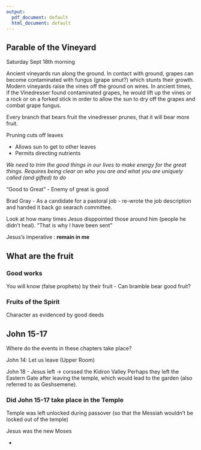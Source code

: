 ```yaml
---
output:
  pdf_document: default
  html_document: default
---
```

## Parable of the Vineyard

Saturday Sept 18th morning

Ancient vineyards run along the ground.  In contact with ground, grapes can become contaminated with fungus (grape smut?) which stunts their growth. Modern vineyards raise the vines off the ground on wires. In ancient times, if the Vinedresser found contaminated grapes, he would lift up the vines or a rock or on a forked stick in order to allow the sun to dry off the grapes and combat grape fungus.


Every branch that bears fruit the vinedresser prunes, that it will bear more fruit.

Pruning cuts off leaves 

- Allows sun to get to other leaves
- Permits directing nutrients

_We need to trim the good things in our lives to make energy for the great things. Requires being clear on who you are and what you are uniquely called (and gifted) to do_

"Good to Great" - Enemy of great is good

Brad Gray - As a candidate for a pastoral job - re-wrote the job description and handed it back go searach committee.

Look at how many times Jesus disppointed those around him (people he didn't heal). "That is why I have been sent"

Jesus's imperative : __remain in me__

## What are the fruit

### Good works

You will know (false prophets) by their fruit - Can bramble bear good fruit?

### Fruits of the Spirit

Character as evidenced by good deeds





## John 15-17

Where do the events in these chapters take place?

John 14: Let us leave (Upper Room)

John 18 - Jesus left -> corssed the Kidron Valley
Perhaps they left the Eastern Gate after leaving the temple, which would lead to the garden (also referred to as Geshsemene).

### Did John 15-17 take place in the Temple

Temple was left unlocked during passover (so that the Messiah wouldn't be locked out of the temple)

Jesus was the new Moses

- 

